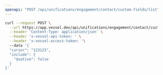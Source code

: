 ```yaml
---
openapi: "POST /api/unifications/engagement/contact/custom-fields/list"
---
```


<RequestExample>

```bash Request
curl --request POST \
  --url https://app.vessel.dev/api/unifications/engagement/contact/custom-fields/list \
  --header 'Content-Type: application/json' \
  --header 'x-vessel-api-token: ' \
  --header 'x-vessel-access-token: '\ 
  --data '{
  "cursor": "123123",
  "include": {
    "$native": false
  }
}'
```

</RequestExample>


      